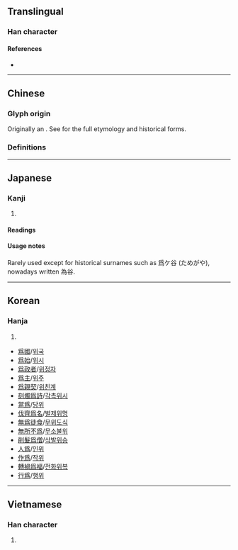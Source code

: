 {{also|為|为}}
{{character info/new}}
==Translingual==
{{stroke order|type=animate}}

===Han character===
{{Han char|rn=87|rad=爪|as=08|sn=12|four=2022.7,2032.7|canj=BHNF}}

====References====
* {{Han ref|kx=0689.130|dkj=19686|dj=1102.160|hdz=32033.210|uh=7232|ud=29234}}

----

==Chinese==

===Glyph origin===
{{Han etym}}
Originally an {{Han compound|又|t1=hand|象|t2=elephant|ls=ic}}. See {{m|mul|為}} for the full etymology and historical forms.

===Definitions===
{{zh-see|為}}

----

==Japanese==
{{ja-kanji forms|為|爲}}

===Kanji===
{{ja-kanji|grade=|rs=爪08|shin=為}}

# {{defn|lang=ja|sort=爪08}}

====Readings====
{{ja-readings
|goon=い<ゐ
|kanon=い<ゐ
|kun=ため-, す-る, な-す, な-る
}}

====Usage notes====
Rarely used except for historical surnames such as 爲ケ谷 (ためがや), nowadays written 為谷. <!--Note that the ケ in 爲ケ谷 is not an error, this is how it was spelt back in the olden days-->

----

==Korean==

===Hanja===
{{ko-hanja|hangeul=위|eumhun=|rv=wi|mr=wi|y=wi}}

# {{defn|lang=ko|sort=爪08}}

* [[爲國]]/[[위국]]
* [[爲始]]/[[위시]]
* [[爲政者]]/[[위정자]]
* [[爲主]]/[[위주]]
* [[爲親契]]/[[위친계]]
* [[刻燭爲詩]]/[[각촉위시]]
* [[當爲]]/[[당위]]
* [[伐齊爲名]]/[[벌제위명]]
* [[無爲徒食]]/[[무위도식]]
* [[無所不爲]]/[[무소불위]]
* [[削髮爲僧]]/[[삭발위승]]
* [[人爲]]/[[인위]]
* [[作爲]]/[[작위]]
* [[轉禍爲福]]/[[전화위복]]
* [[行爲]]/[[행위]]

----

==Vietnamese==

===Han character===
{{vi-hantu|[[vay]], [[vì]], [[vĩ]], [[voi]] [[vơ]], [[vờ]], [[vi]], [[ví]], [[vị]]|rs=爪08}}

# {{defn|lang=vi|sort=爪08}}